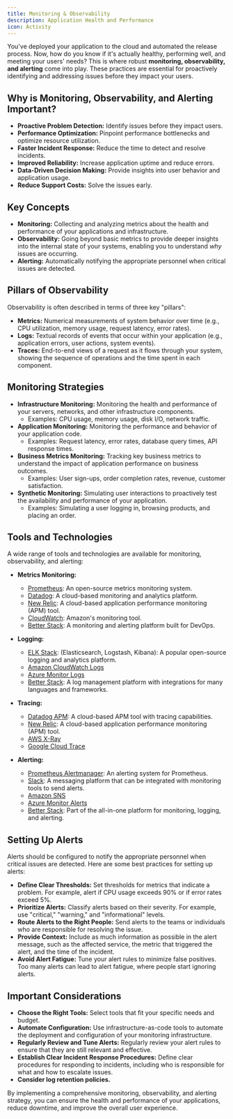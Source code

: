 ```yaml
---
title: Monitoring & Observability
description: Application Health and Performance
icon: Activity
---
```


You've deployed your application to the cloud and automated the release process.
Now, how do you know if it's actually healthy, performing well, and meeting your users' needs? This is where robust **monitoring, observability, and alerting** come into play.
These practices are essential for proactively identifying and addressing issues before they impact your users.

## Why is Monitoring, Observability, and Alerting Important?

- **Proactive Problem Detection:** Identify issues before they impact users.
- **Performance Optimization:** Pinpoint performance bottlenecks and optimize resource utilization.
- **Faster Incident Response:** Reduce the time to detect and resolve incidents.
- **Improved Reliability:** Increase application uptime and reduce errors.
- **Data-Driven Decision Making:** Provide insights into user behavior and application usage.
- **Reduce Support Costs:** Solve the issues early.

## Key Concepts

- **Monitoring:** Collecting and analyzing metrics about the health and performance of your applications and infrastructure.
- **Observability:** Going beyond basic metrics to provide deeper insights into the internal state of your systems, enabling you to understand _why_ issues are occurring.
- **Alerting:** Automatically notifying the appropriate personnel when critical issues are detected.

## Pillars of Observability

Observability is often described in terms of three key "pillars":

- **Metrics:** Numerical measurements of system behavior over time (e.g., CPU utilization, memory usage, request latency, error rates).
- **Logs:** Textual records of events that occur within your application (e.g., application errors, user actions, system events).
- **Traces:** End-to-end views of a request as it flows through your system, showing the sequence of operations and the time spent in each component.

## Monitoring Strategies

- **Infrastructure Monitoring:** Monitoring the health and performance of your servers, networks, and other infrastructure components.
  - Examples: CPU usage, memory usage, disk I/O, network traffic.
- **Application Monitoring:** Monitoring the performance and behavior of your application code.
  - Examples: Request latency, error rates, database query times, API response times.
- **Business Metrics Monitoring:** Tracking key business metrics to understand the impact of application performance on business outcomes.
  - Examples: User sign-ups, order completion rates, revenue, customer satisfaction.
- **Synthetic Monitoring:** Simulating user interactions to proactively test the availability and performance of your application.
  - Examples: Simulating a user logging in, browsing products, and placing an order.

## Tools and Technologies

A wide range of tools and technologies are available for monitoring, observability, and alerting:

- **Metrics Monitoring:**
  - [Prometheus](https://prometheus.io/): An open-source metrics monitoring system.
  - [Datadog](https://www.datadoghq.com/): A cloud-based monitoring and analytics platform.
  - [New Relic](https://newrelic.com/): A cloud-based application performance monitoring (APM) tool.
  - [CloudWatch](https://aws.amazon.com/cloudwatch/): Amazon's monitoring tool.
  - [Better Stack](https://betterstack.com/): A monitoring and alerting platform built for DevOps.

- **Logging:**
  - [ELK Stack](https://www.elastic.co/observability/): (Elasticsearch, Logstash, Kibana): A popular open-source logging and analytics platform.
  - [Amazon CloudWatch Logs](https://aws.amazon.com/cloudwatch/features/)
  - [Azure Monitor Logs](https://azure.microsoft.com/en-us/products/monitor/)
  - [Better Stack](https://betterstack.com/): A log management platform with integrations for many languages and frameworks.

- **Tracing:**
  - [Datadog APM](https://www.datadoghq.com/product/apm/): A cloud-based APM tool with tracing capabilities.
  - [New Relic](https://newrelic.com/): A cloud-based application performance monitoring (APM) tool.
  - [AWS X-Ray](https://aws.amazon.com/xray/)
  - [Google Cloud Trace](https://cloud.google.com/trace)
- **Alerting:**
  - [Prometheus Alertmanager](https://prometheus.io/docs/alerting/latest/alertmanager/): An alerting system for Prometheus.
  - [Slack](https://slack.com/): A messaging platform that can be integrated with monitoring tools to send alerts.
  - [Amazon SNS](https://aws.amazon.com/sns/)
  - [Azure Monitor Alerts](https://azure.microsoft.com/en-us/products/monitor/)
  - [Better Stack](https://betterstack.com/): Part of the all-in-one platform for monitoring, logging, and alerting.

## Setting Up Alerts

Alerts should be configured to notify the appropriate personnel when critical issues are detected.
Here are some best practices for setting up alerts:

- **Define Clear Thresholds:** Set thresholds for metrics that indicate a problem.
  For example, alert if CPU usage exceeds 90% or if error rates exceed 5%.
- **Prioritize Alerts:** Classify alerts based on their severity.
  For example, use "critical," "warning," and "informational" levels.
- **Route Alerts to the Right People:** Send alerts to the teams or individuals who are responsible for resolving the issue.
- **Provide Context:** Include as much information as possible in the alert message, such as the affected service, the metric that triggered the alert, and the time of the incident.
- **Avoid Alert Fatigue:** Tune your alert rules to minimize false positives.
  Too many alerts can lead to alert fatigue, where people start ignoring alerts.

## Important Considerations

- **Choose the Right Tools:** Select tools that fit your specific needs and budget.
- **Automate Configuration:** Use infrastructure-as-code tools to automate the deployment and configuration of your monitoring infrastructure.
- **Regularly Review and Tune Alerts:** Regularly review your alert rules to ensure that they are still relevant and effective.
- **Establish Clear Incident Response Procedures:** Define clear procedures for responding to incidents, including who is responsible for what and how to escalate issues.
- **Consider log retention policies.**

By implementing a comprehensive monitoring, observability, and alerting strategy, you can ensure the health and performance of your applications, reduce downtime, and improve the overall user experience.
